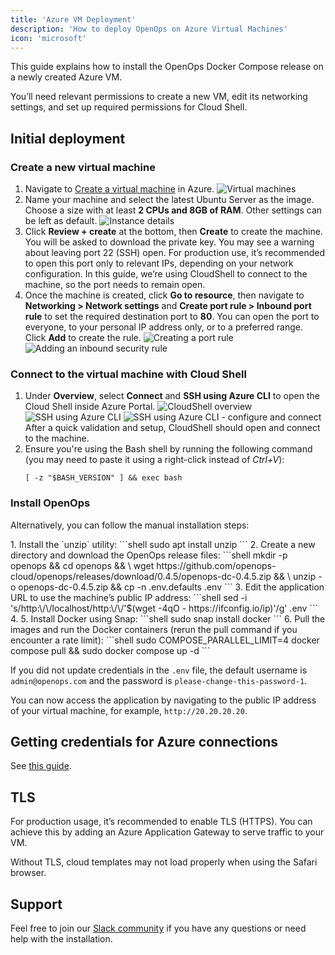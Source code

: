 ```yaml
---
title: 'Azure VM Deployment'
description: 'How to deploy OpenOps on Azure Virtual Machines'
icon: 'microsoft'
---
```



<Disclaimer/>

This guide explains how to install the OpenOps Docker Compose release on a newly created Azure VM.

You’ll need relevant permissions to create a new VM, edit its networking settings, and set up required permissions for Cloud Shell.

## Initial deployment

### Create a new virtual machine

1. Navigate to [Create a virtual machine](https://portal.azure.com/#create/Microsoft.VirtualMachine-ARM) in Azure.
    ![Virtual machines](/images/deploy-azure-vms.png)
2. Name your machine and select the latest Ubuntu Server as the image. Choose a size with at least **2 CPUs and 8GB of RAM**. Other settings can be left as default.
    ![Instance details](/images/deploy-azure-instance-details.png)
3. Click **Review + create** at the bottom, then **Create** to create the machine. You will be asked to download the private key.
    You may see a warning about leaving port 22 (SSH) open. For production use, it’s recommended to open this port only to relevant IPs, depending on your network configuration. In this guide, we’re using CloudShell to connect to the machine, so the port needs to remain open.
4. Once the machine is created, click **Go to resource**, then navigate to **Networking > Network settings** and **Create port rule > Inbound port rule** to set the required destination port to **80**. You can open the port to everyone, to your personal IP address only, or to a preferred range. Click **Add** to create the rule.
    ![Creating a port rule](/images/deploy-azure-create-port-rule.png)
    ![Adding an inbound security rule](/images/deploy-azure-add-inbound-security-rule.png)

### Connect to the virtual machine with Cloud Shell

1. Under **Overview**, select **Connect** and **SSH using Azure CLI** to open the Cloud Shell inside Azure Portal.
    ![CloudShell overview](/images/deploy-azure-cloudshell-overview.png)
    ![SSH using Azure CLI](/images/deploy-azure-ssh.png)
    ![SSH using Azure CLI - configure and connect](/images/deploy-azure-ssh-configure-connect.png)
 After a quick validation and setup, CloudShell should open and connect to the machine.
2. Ensure you're using the Bash shell by running the following command (you may need to paste it using a right-click instead of *Ctrl+V*):
    ```shell
    [ -z "$BASH_VERSION" ] && exec bash
    ```

### Install OpenOps

<AutoInstall/>

Alternatively, you can follow the manual installation steps:

<Expandable title="Installing OpenOps manually">
1. Install the `unzip` utility:
    ```shell
    sudo apt install unzip
    ```
2. Create a new directory and download the OpenOps release files:
    ```shell
    mkdir -p openops && cd openops && \
    wget https://github.com/openops-cloud/openops/releases/download/0.4.5/openops-dc-0.4.5.zip && \
    unzip -o openops-dc-0.4.5.zip && cp -n .env.defaults .env
    ```
3. Edit the application URL to use the machine’s public IP address:
    ```shell
    sed -i 's/http:\/\/localhost/http:\/\/'$(wget -4qO - https://ifconfig.io/ip)'/g' .env
    ```
4. <UpdateCredentials/>
5. Install Docker using Snap:
    ```shell
    sudo snap install docker
    ```
6. Pull the images and run the Docker containers (rerun the pull command if you encounter a rate limit):
    ```shell
    sudo COMPOSE_PARALLEL_LIMIT=4 docker compose pull && sudo docker compose up -d
    ```

If you did not update credentials in the `.env` file, the default username is `admin@openops.com` and the password is `please-change-this-password-1`.
</Expandable>

You can now access the application by navigating to the public IP address of your virtual machine, for example, `http://20.20.20.20`.

## Getting credentials for Azure connections

See [this guide](https://docs.google.com/document/d/1WhwMk3he4d4vEv_7hIw7u_4ZIz_8ZewUS1yUKxpdYR0/edit?tab=t.0#heading=h.4lq77bkice4n).

## TLS

For production usage, it’s recommended to enable TLS (HTTPS). You can achieve this by adding an Azure Application Gateway to serve traffic to your VM.

Without TLS, cloud templates may not load properly when using the Safari browser.

<UpdateLink/>

## Support

Feel free to join our [Slack community](https://slack.openops.com) if you have any questions or need help with the installation.
